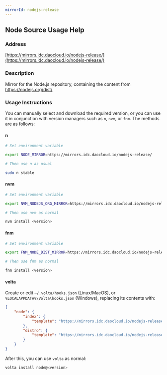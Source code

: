 ```yaml
---
mirrorId: nodejs-release
---
```


## Node Source Usage Help

### Address

[https://mirrors.idc.daocloud.io/nodejs-release/](https://mirrors.idc.daocloud.io/nodejs-release/)

### Description

Mirror for the Node.js repository, containing the content from https://nodejs.org/dist/

### Usage Instructions

You can manually select and download the required version, or you can use it in conjunction with version managers such as `n`, `nvm`, or `fnm`. The methods are as follows:

#### n

```bash
# Set environment variable

export NODE_MIRROR=https://mirrors.idc.daocloud.io/nodejs-release/

# Then use n as usual

sudo n stable
```

#### nvm

```bash
# Set environment variable

export NVM_NODEJS_ORG_MIRROR=https://mirrors.idc.daocloud.io/nodejs-release/

# Then use nvm as normal

nvm install <version>
```

#### fnm

```bash
# Set environment variable

export FNM_NODE_DIST_MIRROR=https://mirrors.idc.daocloud.io/nodejs-release/

# Then use fnm as normal

fnm install <version>
```

#### volta

Create or edit `~/.volta/hooks.json` (Linux/MacOS), or `%LOCALAPPDATA%\Volta\hooks.json` (Windows), replacing its contents with:

```json
{
    "node": {
        "index": {
            "template": "https://mirrors.idc.daocloud.io/nodejs-release/index.json"
        },
        "distro": {
            "template": "https://mirrors.idc.daocloud.io/nodejs-release/v{{version}}/node-v{{version}}-{{os}}-{{arch}}.tar.gz"
        }
    }
}
```

After this, you can use `volta` as normal:

```bash
volta install node@<version>
```

